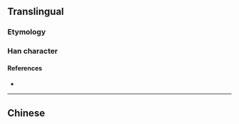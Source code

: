 {{character info/new}}
{{also|湯}}
==Translingual==

===Etymology===
{{Han simp|湯|f=昜|t=𠃓}}

===Han character===
{{Han char|rn=85|rad=水|as=03|sn=6|four=|canj=ENSH|ids=⿰氵𠃓}}

====References====
* {{Han ref|kx=0607.051|hdz=31556.010|uh=6C64|ud=27748}}

----

==Chinese==
{{zh-see|湯}}